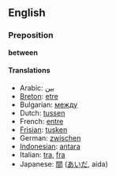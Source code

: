 ==English==
=== Preposition ===
'''between'''

====Translations====
*Arabic: [[بين]]
*[[Breton]]: [[etre]]
*Bulgarian: [[между]]
*Dutch: [[tussen]]
*French: [[entre]]
*[[Frisian]]: [[tusken]]
*German: [[zwischen]]
*[[Indonesian]]: [[antara]]
*Italian: [[tra]], [[fra]]
*Japanese: [[間]] ([[あいだ]], aida)